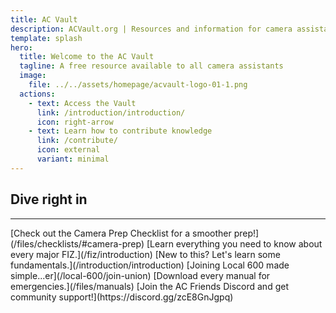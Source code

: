 ```yaml
---
title: AC Vault
description: ACVault.org | Resources and information for camera assistants and other crew.
template: splash
hero:
  title: Welcome to the AC Vault
  tagline: A free resource available to all camera assistants
  image:
    file: ../../assets/homepage/acvault-logo-01-1.png
  actions:
    - text: Access the Vault
      link: /introduction/introduction/
      icon: right-arrow
    - text: Learn how to contribute knowledge
      link: /contribute/
      icon: external
      variant: minimal
---
```



## Dive right in
<hr/>
<CardGrid stagger>
	<Card title="Camera Prep Checklist" icon="seti:wgt">
		[Check out the Camera Prep Checklist for a smoother prep!](/files/checklists/#camera-prep)
	</Card>
	<Card title="Focus Iris Zoom" icon="laptop">
		[Learn everything you need to know about every major FIZ.](/fiz/introduction)
	</Card>
	<Card title="A Beginner's Guide" icon="open-book">
		[New to this? Let's learn some fundamentals.](/introduction/introduction)
	</Card>
	<Card title="Join the Union" icon="rocket">
		[Joining Local 600 made simple...er](/local-600/join-union)
	</Card>
    <Card title="All the Manuals" icon="information">
		[Download every manual for emergencies.](/files/manuals)
	</Card>
    <Card title="Join the Discord" icon="discord">
		[Join the AC Friends Discord and get community support!](https://discord.gg/zcE8GnJgpq)
	</Card>
</CardGrid>
